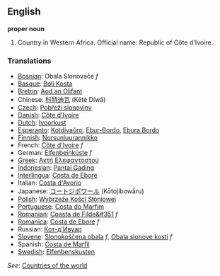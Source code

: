 ==English==

'''proper noun'''

# Country in Western Africa. Official name: Republic of Côte d'Ivoire.
===Translations===
*[[Bosnian]]: Obala Slonovače ''f''
*[[Basque]]: [[Boli Kosta]]
*[[Breton]]: [[Aod an Olifant]]
*Chinese: [[科特迪瓦]] (Kētè Díwǎ)
*[[Czech]]: [[Pobřeží slonoviny]]
*[[Danish]]: [[Côte d'Ivoire]]
*[[Dutch]]: [[Ivoorkust]]
*[[Esperanto]]: [[Kotdivaŭro]], [[Ebur-Bordo]], [[Ebura Bordo]]
*[[Finnish]]: [[Norsunluurannikko]]
*French: [[Côte d'Ivoire]] ''f''
*German: [[Elfenbeinküste]] ''f''
*[[Greek]]: [[Ακτή Ελεφαντοστού]]
*[[Indonesian]]: [[Pantai Gading]]
*[[Interlingua]]: [[Costa de Ebore]]
*Italian: [[Costa d'Avorio]]
*Japanese: [[コートジボワール]] (Kōtojibowāru)
*[[Polish]]: [[Wybrzeże Kości Słoniowej]]
*[[Portuguese]]: [[Costa do Marfim]]
*[[Romanian]]: [[Coasta de Filde&#351]] ''f''
*[[Romanica]]: [[Costa de Ebore]] ''f''
*Russian: [[Кот-д'Ивуар]]
*[[Slovene]]: [[Slonokoščena obala]] ''f'', [[Obala slonove kosti]] ''f''
*Spanish: [[Costa de Marfil]]
*[[Swedish]]: [[Elfenbenskusten]]

''See'': [[Countries of the world]]